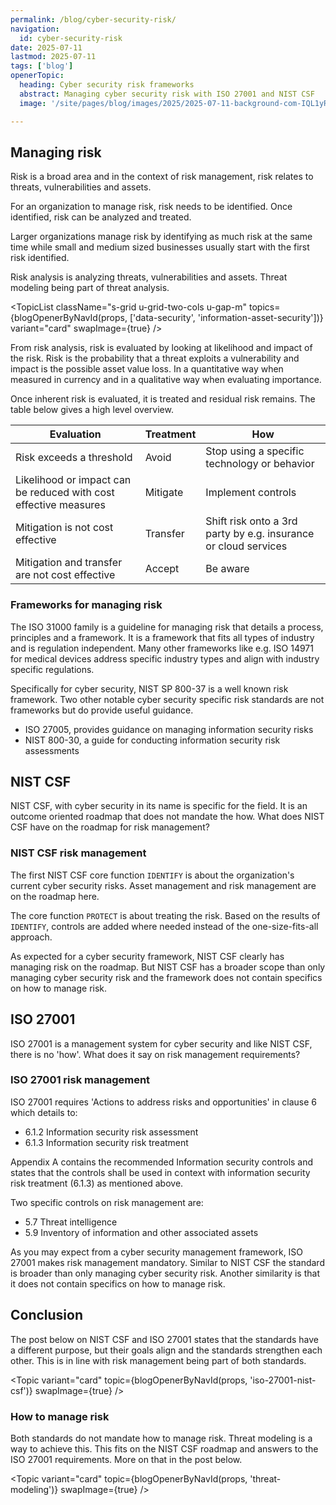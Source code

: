 ```yaml
---
permalink: /blog/cyber-security-risk/
navigation:
  id: cyber-security-risk
date: 2025-07-11
lastmod: 2025-07-11
tags: ['blog']
openerTopic:
  heading: Cyber security risk frameworks
  abstract: Managing cyber security risk with ISO 27001 and NIST CSF
  image: '/site/pages/blog/images/2025/2025-07-11-background-com-IQL1yRh7cqA-unsplash.jpg'

---
```



## Managing risk

Risk is a broad area and in the context of risk management, risk relates to
threats, vulnerabilities and assets.

<Picture className="s-block-space u-block-space-l" src="/site/pages/blog/images-security/risk.svg" />

For an organization to manage risk, risk needs to be identified. Once
identified, risk can be analyzed and treated.

Larger organizations manage risk by identifying as much risk at the same time
while small and medium sized businesses usually start with the first risk
identified.

Risk analysis is analyzing threats, vulnerabilities and assets. Threat modeling
being part of threat analysis.

<TopicList
  className="s-grid u-grid-two-cols u-gap-m"
  topics={blogOpenerByNavId(props, ['data-security', 'information-asset-security'])}
  variant="card"
  swapImage={true}
/>

From risk analysis, risk is evaluated by looking at likelihood and impact of the
risk. Risk is the probability that a threat exploits a vulnerability and impact
is the possible asset value loss. In a quantitative way when measured in
currency and in a qualitative way when evaluating importance.

Once inherent risk is evaluated, it is treated and residual risk remains. The
table below gives a high level overview.

| Evaluation                                                   | Treatment | How                                                          |
|--------------------------------------------------------------|-----------|--------------------------------------------------------------|
| Risk exceeds a threshold                                     | Avoid     | Stop using a specific technology or behavior                 |
| Likelihood or impact can be reduced with cost effective measures | Mitigate  | Implement controls                                           |
| Mitigation is not cost effective                               | Transfer  | Shift risk onto a 3rd party by e.g. insurance or cloud services |
| Mitigation and transfer are not cost effective                 | Accept    | Be aware                                                     |

### Frameworks for managing risk 

The ISO 31000 family is a guideline for managing risk that details a process,
principles and a framework. It is a framework that fits all types of industry
and is regulation independent. Many other frameworks like e.g. ISO 14971 for
medical devices address specific industry types and align with industry specific
regulations.

Specifically for cyber security, NIST SP 800-37 is a well known risk framework.
Two other notable cyber security specific risk standards are not frameworks but
do provide useful guidance.

- ISO 27005, provides guidance on managing information security risks
- NIST 800-30, a guide for conducting information security risk assessments

## NIST CSF

NIST CSF, with cyber security in its name is specific for the field. It is an
outcome oriented roadmap that does not mandate the how. What does NIST CSF have
on the roadmap for risk management?

### NIST CSF risk management

The first NIST CSF core function `IDENTIFY` is about the organization's current
cyber security risks. Asset management and risk management are on the roadmap
here.

The core function `PROTECT` is about treating the risk. Based on the results of
`IDENTIFY`, controls are added where needed instead of the one-size-fits-all
approach.

As expected for a cyber security framework, NIST CSF clearly has managing risk
on the roadmap. But NIST CSF has a broader scope than only managing cyber
security risk and the framework does not contain specifics on how to manage
risk.

## ISO 27001

ISO 27001 is a management system for cyber security and like NIST CSF, there is
no 'how'. What does it say on risk management requirements?

### ISO 27001 risk management

ISO 27001 requires 'Actions to address risks and opportunities' in clause 6
which details to:

- 6.1.2 Information security risk assessment
- 6.1.3 Information security risk treatment

Appendix A contains the recommended Information security controls and states
that the controls shall be used in context with information security risk
treatment (6.1.3) as mentioned above.

Two specific controls on risk management are:

- 5.7 Threat intelligence
- 5.9 Inventory of information and other associated assets

As you may expect from a cyber security management framework, ISO 27001 makes
risk management mandatory. Similar to NIST CSF the standard is broader than only
managing cyber security risk. Another similarity is that it does not contain
specifics on how to manage risk.

## Conclusion

The post below on NIST CSF and ISO 27001 states that the standards have a
different purpose, but their goals align and the standards strengthen each
other. This is in line with risk management being part of both standards.

<Topic variant="card" topic={blogOpenerByNavId(props, 'iso-27001-nist-csf')} swapImage={true} />

### How to manage risk

Both standards do not mandate how to manage risk. Threat modeling is a way to
achieve this. This fits on the NIST CSF roadmap and answers to the ISO 27001
requirements. More on that in the post below.

<Topic variant="card" topic={blogOpenerByNavId(props, 'threat-modeling')} swapImage={true} />
